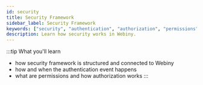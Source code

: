 ```yaml
---
id: security
title: Security Framework
sidebar_label: Security Framework
keywords: ["security", "authentication", "authorization", "permissions"]
description: Learn how security works in Webiny.
---
```



:::tip What you'll learn
- how security framework is structured and connected to Webiny
- how and when the authentication event happens
- what are permissions and how authorization works
:::
